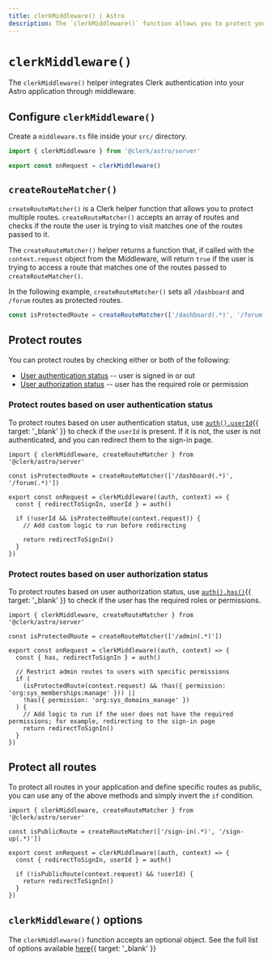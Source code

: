```yaml
---
title: clerkMiddleware() | Astro
description: The `clerkMiddleware()` function allows you to protect your Astro application using Middleware.
---
```


# `clerkMiddleware()`

The `clerkMiddleware()` helper integrates Clerk authentication into your Astro application through middleware.

## Configure `clerkMiddleware()`

Create a `middleware.ts` file inside your `src/` directory.

```ts {{ filename: 'src/middleware.ts' }}
import { clerkMiddleware } from '@clerk/astro/server'

export const onRequest = clerkMiddleware()
```

## `createRouteMatcher()`

`createRouteMatcher()` is a Clerk helper function that allows you to protect multiple routes. `createRouteMatcher()` accepts an array of routes and checks if the route the user is trying to visit matches one of the routes passed to it.

The `createRouteMatcher()` helper returns a function that, if called with the `context.request` object from the Middleware, will return `true` if the user is trying to access a route that matches one of the routes passed to `createRouteMatcher()`.

In the following example, `createRouteMatcher()` sets all `/dashboard` and `/forum` routes as protected routes.

```ts
const isProtectedRoute = createRouteMatcher(['/dashboard(.*)', '/forum(.*)'])
```

## Protect routes

You can protect routes by checking either or both of the following:

- [User authentication status](#protect-routes-based-on-user-authentication-status) -- user is signed in or out
- [User authorization status](#protect-routes-based-on-user-authorization-status) -- user has the required role or permission

### Protect routes based on user authentication status

To protect routes based on user authentication status, use [`auth().userId`](/docs/references/nextjs/auth#retrieving-user-id){{ target: '_blank' }} to check if the `userId` is present. If it is not, the user is not authenticated, and you can redirect them to the sign-in page.

```tsx {{ filename: 'src/middleware.ts' }}
import { clerkMiddleware, createRouteMatcher } from '@clerk/astro/server'

const isProtectedRoute = createRouteMatcher(['/dashboard(.*)', '/forum(.*)'])

export const onRequest = clerkMiddleware((auth, context) => {
  const { redirectToSignIn, userId } = auth()

  if (!userId && isProtectedRoute(context.request)) {
    // Add custom logic to run before redirecting

    return redirectToSignIn()
  }
})
```

### Protect routes based on user authorization status

To protect routes based on user authorization status, use [`auth().has()`](/docs/references/nextjs/auth-object#has){{ target: '_blank' }} to check if the user has the required roles or permissions.

```tsx {{ filename: 'src/middleware.ts' }}
import { clerkMiddleware, createRouteMatcher } from '@clerk/astro/server'

const isProtectedRoute = createRouteMatcher(['/admin(.*)'])

export const onRequest = clerkMiddleware((auth, context) => {
  const { has, redirectToSignIn } = auth()

  // Restrict admin routes to users with specific permissions
  if (
    (isProtectedRoute(context.request) && !has({ permission: 'org:sys_memberships:manage' })) ||
    !has({ permission: 'org:sys_domains_manage' })
  ) {
    // Add logic to run if the user does not have the required permissions; for example, redirecting to the sign-in page
    return redirectToSignIn()
  }
})
```

## Protect all routes

To protect all routes in your application and define specific routes as public, you can use any of the above methods and simply invert the `if` condition.

```tsx
import { clerkMiddleware, createRouteMatcher } from '@clerk/astro/server'

const isPublicRoute = createRouteMatcher(['/sign-in(.*)', '/sign-up(.*)'])

export const onRequest = clerkMiddleware((auth, context) => {
  const { redirectToSignIn, userId } = auth()

  if (!isPublicRoute(context.request) && !userId) {
    return redirectToSignIn()
  }
})
```

## `clerkMiddleware()` options

The `clerkMiddleware()` function accepts an optional object. See the full list of options available [here](/docs/references/nextjs/clerk-middleware#clerk-middleware-options.){{ target: '_blank' }}
